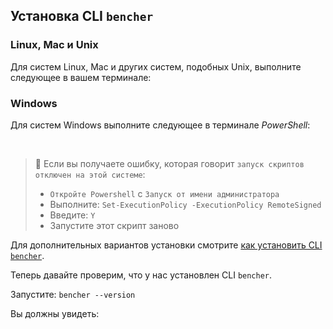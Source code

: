 
## Установка CLI `bencher`

### Linux, Mac и Unix
Для систем Linux, Mac и других систем, подобных Unix, выполните следующее в вашем терминале:

<CliUnixScript />

### Windows
Для систем Windows выполните следующее в терминале _PowerShell_:

<CliWindowsScript />

<br />

> 🐰 Если вы получаете ошибку, которая говорит `запуск скриптов отключен на этой системе`:
> - `Откройте Powershell` с `Запуск от имени администратора`
> - Выполните: `Set-ExecutionPolicy -ExecutionPolicy RemoteSigned`
> - Введите: `Y`
> - Запустите этот скрипт заново

Для дополнительных вариантов установки смотрите [как установить CLI `bencher`](/ru/docs/how-to/install-cli).

Теперь давайте проверим, что у нас установлен CLI `bencher`.

Запустите: `bencher --version`

Вы должны увидеть:

<QSCliVersionOutput />